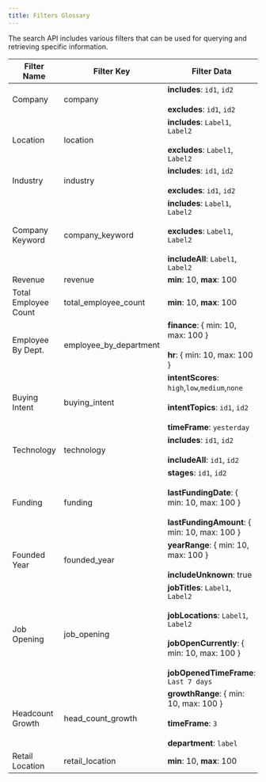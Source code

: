 ```yaml
---
title: Filters Glossary
---
```


The search API includes various filters that can be used for querying and retrieving specific information.

|Filter Name            |Filter Key             | Filter Data                                                                                                                    |
|-----------------------|-----------------------|--------------------------------------------------------------------------------------------------------------------------------|
| Company               | company                | **includes**: `id1`, `id2`<br /><br /> **excludes**: `id1`, `id2`                                                                             |
| Location              | location              | **includes**: `Label1`, `Label2`<br /><br /> **excludes**: `Label1`, `Label2`                                                                 |
| Industry              | industry              | **includes**: `id1`, `id2`<br /><br /> **excludes**: `id1`, `id2`                                                                             |
| Company Keyword       | company_keyword        | **includes**: `Label1`, `Label2`<br /><br /> **excludes**: `Label1`, `Label2`<br /><br /> **includeAll**: `Label1`, `Label2`                             |
| Revenue               | revenue               | **min**: 10, **max**: 100                                                                                                              |
| Total Employee Count  | total_employee_count    | **min**: 10, **max**: 100                                                                                                              |
| Employee By Dept.     | employee_by_department  | **finance**: \{ min: 10, max: 100 }<br /><br /> **hr**: \{ min: 10, max: 100 }                                                                       |
| Buying Intent         | buying_intent          | **intentScores**: `high`,`low`,`medium`,`none`<br /><br /> **intentTopics**: `id1`, `id2`<br /><br /> **timeFrame**: `yesterday`                          |
| Technology            | technology            | **includes**: `id1`, `id2`<br /><br /> **includeAll**: `id1`, `id2`                                                                           |
| Funding               | funding               | **stages**: `id1`, `id2`<br /><br /> **lastFundingDate**: \{ min: 10, max: 100 }<br /><br /> **lastFundingAmount**: \{ min: 10, max: 100 }                    |
| Founded Year          | founded_year           | **yearRange**: \{ min: 10, max: 100 }<br /><br /> **includeUnknown**: true                                                                         |
| Job Opening           | job_opening            | **jobTitles**: `Label1`, `Label2`<br /><br /> **jobLocations**: `Label1`, `Label2`<br /><br /> **jobOpenCurrently**: \{ min: 10, max: 100 }<br /><br /> **jobOpenedTimeFrame**: `Last 7 days` |
| Headcount Growth      | head_count_growth       | **growthRange**: \{ min: 10, max: 100 }<br /><br /> **timeFrame**: `3`<br /><br /> **department**: `label`                                                      |
| Retail Location       | retail_location        | **min**: 10, **max**: 100                                                                                                              |